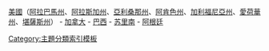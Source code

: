 [[Portal:美國|美國]]（[[Portal:阿拉巴馬州|阿拉巴馬州]]、[[Portal:阿拉斯加州|阿拉斯加州]]、[[Portal:亞利桑那州|亞利桑那州]]、[[Portal:阿肯色州|阿肯色州]]、[[Portal:加利福尼亞州|加利福尼亞州]]、[[Portal:愛荷華州|愛荷華州]]、[[Portal:堪薩斯州|堪薩斯州]]） - [[Portal:加拿大|加拿大]] - [[Portal:巴西|巴西]] - [[Portal:苏里南|苏里南]] - [[Portal:阿根廷|阿根廷]]
<noinclude>[[Category:主題分類索引模板]]</noinclude>